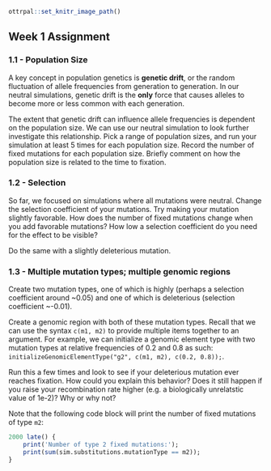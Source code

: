 ```r
ottrpal::set_knitr_image_path()
```

## Week 1 Assignment

### 1.1 - Population Size 

A key concept in population genetics is **genetic drift**, or the random fluctuation of allele frequencies from generation to generation. In our neutral simulations, genetic drift is the **only** force that causes alleles to become more or less common with each generation. 

The extent that genetic drift can influence allele frequencies is dependent on the population size. We can use our neutral simulation to look further investigate this relationship. Pick a range of population sizes, and run your simulation at least 5 times for each population size. Record the number of fixed mutations for each population size. Briefly comment on how the population size is related to the time to fixation. 

### 1.2 - Selection

So far, we focused on simulations where all mutations were neutral. Change the selection coefficient of your mutations. Try making your mutation slightly favorable. How does the number of fixed mutations change when you add favorable mutations? How low a selection coefficient do you need for the effect to be visible? 

Do the same with a slightly deleterious mutation. 

### 1.3 - Multiple mutation types; multiple genomic regions

Create two mutation types, one of which is highly (perhaps a selection coefficient around ~0.05) and one of which is deleterious (selection coefficient ~-0.01). 

Create a genomic region with both of these mutation types. Recall that we can use the syntax `c(m1, m2)` to provide multiple items together to an argument. For example, we can initialize a genomic element type with two mutation types at relative frequencies of 0.2 and 0.8 as such: `initializeGenomicElementType("g2", c(m1, m2), c(0.2, 0.8));`. 

Run this a few times and look to see if your deleterious mutation ever reaches fixation. How could you explain this behavior? Does it still happen if you raise your recombination rate higher (e.g. a biologically unrelatstic value of 1e-2)? Why or why not? 

Note that the following code block will print the number of fixed mutations of type `m2`:

```r
2000 late() { 
	print('Number of type 2 fixed mutations:');
	print(sum(sim.substitutions.mutationType == m2));
}
```


